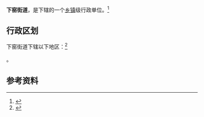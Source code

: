 {{中国乡级行政区|62/01/11/002/000}}

'''下窑街道'''，是{{PRC admin/fullname|62/01/11/002/000|3}}下辖的一个[[乡镇|乡镇]]级行政单位。<ref>{{PRC admin/ref sgc|{{PRC admin/parent|62/01/11/002/000}}}}</ref>

== 行政区划 ==

下窑街道下辖以下地区：<ref>{{PRC admin/ref sgc|62/01/11/002/000}}</ref>

{{PRC admin/children|62/01/11/002/000}}。

== 参考资料 ==

{{reflist}}

{{行政区划小作品}}
{{PRC admin/navcat|62/01/11/002/000}}